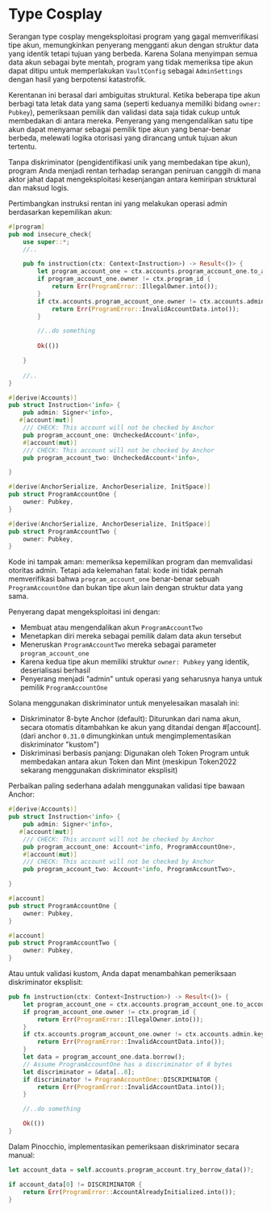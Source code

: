 
# Type Cosplay

Serangan type cosplay mengeksploitasi program yang gagal memverifikasi tipe akun, memungkinkan penyerang mengganti akun dengan struktur data yang identik tetapi tujuan yang berbeda. Karena Solana menyimpan semua data akun sebagai byte mentah, program yang tidak memeriksa tipe akun dapat ditipu untuk memperlakukan `VaultConfig` sebagai `AdminSettings` dengan hasil yang berpotensi katastrofik.

Kerentanan ini berasal dari ambiguitas struktural. Ketika beberapa tipe akun berbagi tata letak data yang sama (seperti keduanya memiliki bidang `owner: Pubkey`), pemeriksaan pemilik dan validasi data saja tidak cukup untuk membedakan di antara mereka. Penyerang yang mengendalikan satu tipe akun dapat menyamar sebagai pemilik tipe akun yang benar-benar berbeda, melewati logika otorisasi yang dirancang untuk tujuan akun tertentu.

Tanpa diskriminator (pengidentifikasi unik yang membedakan tipe akun), program Anda menjadi rentan terhadap serangan peniruan canggih di mana aktor jahat dapat mengeksploitasi kesenjangan antara kemiripan struktural dan maksud logis.

<ArticleSection name="Anchor" id="anchor" level="h2" />

Pertimbangkan instruksi rentan ini yang melakukan operasi admin berdasarkan kepemilikan akun:

```rust
#[program]
pub mod insecure_check{
    use super::*;
    //..

    pub fn instruction(ctx: Context<Instruction>) -> Result<()> {
        let program_account_one = ctx.accounts.program_account_one.to_account_info();
        if program_account_one.owner != ctx.program_id {
            return Err(ProgramError::IllegalOwner.into());
        }
        if ctx.accounts.program_account_one.owner != ctx.accounts.admin.key() {
            return Err(ProgramError::InvalidAccountData.into());
        }

        //..do something
    
        Ok(())

    }
        
    //..
}

#[derive(Accounts)]
pub struct Instruction<'info> {
    pub admin: Signer<'info>,
   #[account(mut)]
    /// CHECK: This account will not be checked by Anchor
    pub program_account_one: UncheckedAccount<'info>,
    #[account(mut)]
    /// CHECK: This account will not be checked by Anchor
    pub program_account_two: UncheckedAccount<'info>,

}

#[derive(AnchorSerialize, AnchorDeserialize, InitSpace)]
pub struct ProgramAccountOne {
    owner: Pubkey,
}

#[derive(AnchorSerialize, AnchorDeserialize, InitSpace)]
pub struct ProgramAccountTwo {
    owner: Pubkey,
}
```

Kode ini tampak aman: memeriksa kepemilikan program dan memvalidasi otoritas admin. Tetapi ada kelemahan fatal: kode ini tidak pernah memverifikasi bahwa `program_account_one` benar-benar sebuah `ProgramAccountOne` dan bukan tipe akun lain dengan struktur data yang sama.

Penyerang dapat mengeksploitasi ini dengan:
- Membuat atau mengendalikan akun `ProgramAccountTwo`
- Menetapkan diri mereka sebagai pemilik dalam data akun tersebut
- Meneruskan `ProgramAccountTwo` mereka sebagai parameter `program_account_one`
- Karena kedua tipe akun memiliki struktur `owner: Pubkey` yang identik, deserialisasi berhasil
- Penyerang menjadi "admin" untuk operasi yang seharusnya hanya untuk pemilik `ProgramAccountOne`

Solana menggunakan diskriminator untuk menyelesaikan masalah ini:
- Diskriminator 8-byte Anchor (default): Diturunkan dari nama akun, secara otomatis ditambahkan ke akun yang ditandai dengan #[account]. (dari anchor `0.31.0` dimungkinkan untuk mengimplementasikan diskriminator "kustom")
- Diskriminasi berbasis panjang: Digunakan oleh Token Program untuk membedakan antara akun Token dan Mint (meskipun Token2022 sekarang menggunakan diskriminator eksplisit)

Perbaikan paling sederhana adalah menggunakan validasi tipe bawaan Anchor:

```rust
#[derive(Accounts)]
pub struct Instruction<'info> {
    pub admin: Signer<'info>,
   #[account(mut)]
    /// CHECK: This account will not be checked by Anchor
    pub program_account_one: Account<'info, ProgramAccountOne>,
    #[account(mut)]
    /// CHECK: This account will not be checked by Anchor
    pub program_account_two: Account<'info, ProgramAccountTwo>,

}

#[account]
pub struct ProgramAccountOne {
    owner: Pubkey,
}

#[account]
pub struct ProgramAccountTwo {
    owner: Pubkey,
}
```

Atau untuk validasi kustom, Anda dapat menambahkan pemeriksaan diskriminator eksplisit:

```rust
pub fn instruction(ctx: Context<Instruction>) -> Result<()> {
    let program_account_one = ctx.accounts.program_account_one.to_account_info();
    if program_account_one.owner != ctx.program_id {
        return Err(ProgramError::IllegalOwner.into());
    }
    if ctx.accounts.program_account_one.owner != ctx.accounts.admin.key() {
        return Err(ProgramError::InvalidAccountData.into());
    }
    let data = program_account_one.data.borrow();
    // Assume ProgramAccountOne has a discriminator of 8 bytes
    let discriminator = &data[..8];
    if discriminator != ProgramAccountOne::DISCRIMINATOR {
        return Err(ProgramError::InvalidAccountData.into());
    }

    //..do something

    Ok(())
}
```

<ArticleSection name="Pinocchio" id="pinocchio" level="h2" />

Dalam Pinocchio, implementasikan pemeriksaan diskriminator secara manual:

```rust
let account_data = self.accounts.program_account.try_borrow_data()?;

if account_data[0] != DISCRIMINATOR {
    return Err(ProgramError::AccountAlreadyInitialized.into());
}
```
